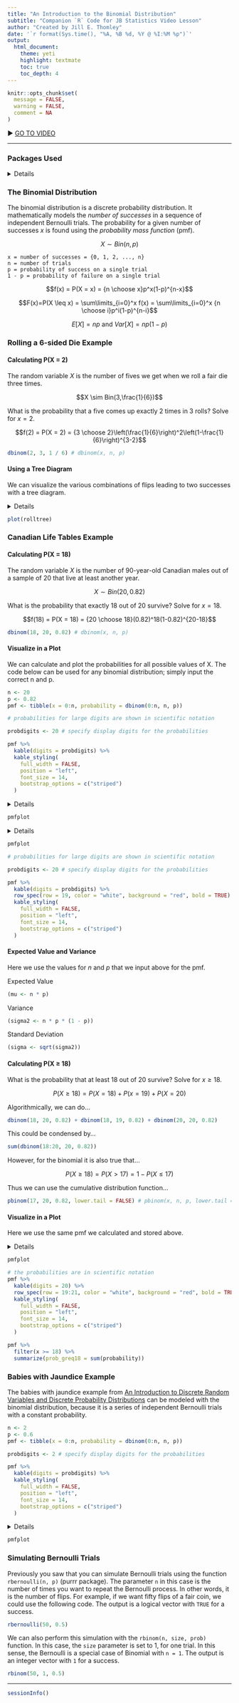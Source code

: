 ```yaml
---
title: "An Introduction to the Binomial Distribution"
subtitle: "Companion `R` Code for JB Statistics Video Lesson"
author: "Created by Jill E. Thomley"
date: '`r format(Sys.time(), "%A, %B %d, %Y @ %I:%M %p")`'
output:
  html_document:
    theme: yeti
    highlight: textmate
    toc: true
    toc_depth: 4
---
```


```r
knitr::opts_chunk$set(
  message = FALSE,
  warning = FALSE,
  comment = NA
)
```

&#9654; [GO TO VIDEO](https://youtu.be/qIzC1-9PwQo)

<hr>


### **Packages Used**

<details>
```r
library(tidyverse)
library(data.tree)
library(knitr)
library(kableExtra)
```
</details>

### **The Binomial Distribution**

The binomial distribution is a discrete probability distribution. It mathematically models the *number of successes* in a sequence of independent Bernoulli trials. The probability for a given number of successes $x$ is found using the *probability mass function* (pmf).

$$X \sim Bin(n,p)$$

    x = number of successes = {0, 1, 2, ..., n}
    n = number of trials
    p = probability of success on a single trial
    1 - p = probability of failure on a single trial

$$f(x) = P(X = x) = {n \choose x}p^x(1-p)^{n-x}$$

$$F(x)=P(X \leq x) = \sum\limits_{i=0}^x f(x) = \sum\limits_{i=0}^x {n \choose i}p^i(1-p)^{n-i}$$

$$E[X] = np \text{ and } Var[X] = np(1-p)$$

### **Rolling a 6-sided Die Example**

#### Calculating P(X = 2)

The random variable $X$ is the number of fives we get when we roll a fair die three times.

$$X \sim Bin(3,\frac{1}{6})$$

What is the probability that a five comes up exactly 2 times in 3 rolls? Solve for $x = 2$.

$$f(2) = P(X = 2) = {3 \choose 2}\left(\frac{1}{6}\right)^2\left(1-\frac{1}{6}\right)^{3-2}$$

```r
dbinom(2, 3, 1 / 6) # dbinom(x, n, p)
```

#### Using a Tree Diagram 

We can visualize the various combinations of flips leading to two successes with a tree diagram.

<details>
```r
rolltree <- Node$new("Sequence of 3 Trials")
FA <- rolltree$AddChild("Success")
FC <- FA$AddChild("Success")
FG <- FC$AddChild("Success")
SSS <- FG$AddChild("S S S")
FH <- FC$AddChild("Failure")
SSF <- FH$AddChild("S S F")
SSF2 <- SSF$AddChild("2 Successes")
FD <- FA$AddChild("Failure")
FI <- FD$AddChild("Success")
SFS <- FI$AddChild("S F S")
SFS2 <- SFS$AddChild("2 Successes")
FJ <- FD$AddChild("Failure")
SFF <- FJ$AddChild("S F F")
FB <- rolltree$AddChild("Failure")
FE <- FB$AddChild("Success")
FG <- FE$AddChild("Success")
FSS <- FG$AddChild("F S S")
FSS2 <- FSS$AddChild("2 Successes")
FH <- FE$AddChild("Failure")
FSF <- FH$AddChild("F S F")
FF <- FB$AddChild("Failure")
FG <- FF$AddChild("Success")
FFS <- FG$AddChild("F F S")
FH <- FF$AddChild("Failure")
FFF <- FH$AddChild("F F F")

SetGraphStyle(rolltree, rankdir = "TB")
SetNodeStyle(rolltree,
  style = "filled, rounded",
  shape = "box",
  fillcolor = "lightblue",
  fontcolor = "black"
)
```
</details>

```r
plot(rolltree)
```

### **Canadian Life Tables Example**

#### Calculating P(X = 18)

The random variable $X$ is the number of 90-year-old Canadian males out of a sample of 20 that live at least another year.

$$X \sim Bin(20, 0.82)$$

What is the probability that exactly 18 out of 20 survive? Solve for $x = 18$.

$$f(18) = P(X = 18) = {20 \choose 18}(0.82)^18(1-0.82)^{20-18}$$

```r
dbinom(18, 20, 0.82) # dbinom(x, n, p)
```

#### Visualize in a Plot

We can calculate and plot the probabilities for all possible values of X. The code below can be used for any binomial distribution; simply input the correct n and p. 

```r
n <- 20
p <- 0.82
pmf <- tibble(x = 0:n, probability = dbinom(0:n, n, p))
```

```r
# probabilities for large digits are shown in scientific notation

probdigits <- 20 # specify display digits for the probabilities

pmf %>%
  kable(digits = probdigits) %>%
  kable_styling(
    full_width = FALSE,
    position = "left",
    font_size = 14,
    bootstrap_options = c("striped")
  )
```

<details>
```r
breakby <- 2 # choose spacing for the x-axis tick marks

pmfplot <- ggplot(pmf, aes(x = x, y = probability)) +
  geom_col(width = 1, color = "black", fill = "lightblue") +
  scale_x_continuous(breaks = seq(from = 0, to = n, by = breakby)) +
  labs(
    title = "How many 90-year old Canadian men will survive at least another year?",
    subtitle = "number of survivors from a random sample of 20 men = X ~ Bin(20, 0.82)",
    x = "Number That Survive for at Least Another Year",
    y = "Probability"
  ) +
  theme_linedraw()
```
</details>

```r
pmfplot
```

<details>
```r
breakby <- 2 # choose spacing of x-axis tick marks

pmfplot <- ggplot(pmf, aes(x = x, y = probability)) +
  geom_col(
    width = 1, color = "black",
    fill = c(rep("lightblue", 18), "red", rep("lightblue", 2))
  ) + # bar shading
  scale_x_continuous(breaks = seq(from = 0, to = n, by = breakby)) +
  labs(
    title = "How many 90-year old Canadian men will survive at least another year?",
    subtitle = "X ~ Bin(20, 0.82), with P(X = 18) shaded in red",
    x = "Number That Survive for at Least Another Year",
    y = "Probability"
  ) +
  theme_linedraw()
```
</details>

```r
pmfplot
```

```r
# probabilities for large digits are shown in scientific notation

probdigits <- 20 # specify display digits for the probabilities

pmf %>%
  kable(digits = probdigits) %>%
  row_spec(row = 19, color = "white", background = "red", bold = TRUE) %>%
  kable_styling(
    full_width = FALSE,
    position = "left",
    font_size = 14,
    bootstrap_options = c("striped")
  )
```

#### Expected Value and Variance

Here we use the values for $n$ and $p$ that we input above for the pmf.

Expected Value

```r
(mu <- n * p)
```

Variance

```r
(sigma2 <- n * p * (1 - p))
```

Standard Deviation

```r
(sigma <- sqrt(sigma2))
```

#### Calculating P(X &GreaterEqual; 18)

What is the probability that at least 18 out of 20 survive? Solve for $x \geq 18$.

$$P(X \geq 18) = P(X = 18) + P(x = 19) + P(X = 20)$$

Algorithmically, we can do...

```r
dbinom(18, 20, 0.82) + dbinom(18, 19, 0.82) + dbinom(20, 20, 0.82)
```

This could be condensed by...

```r
sum(dbinom(18:20, 20, 0.82))
```

However, for the binomial it is also true that...

$$P(X \geq 18) = P(X > 17) = 1 - P(X \leq 17)$$

Thus we can use the cumulative distribution function...

```r
pbinom(17, 20, 0.82, lower.tail = FALSE) # pbinom(x, n, p, lower.tail = FALSE)
```

#### Visualize in a Plot

Here we use the same pmf we calculated and stored above.

<details>
```r
pmfplot <- ggplot(pmf, aes(x = x, y = probability)) +
  geom_col(
    width = 1, color = "black",
    fill = c(rep("lightblue", 18), rep("red", 3))
  ) +
  scale_x_continuous(breaks = seq(from = 0, to = n, by = 2)) +
  labs(
    title = "How many 90-year old Canadian men will survive at least another year?",
    subtitle = "X ~ Bin(20, 0.82), with P(X > 17) shaded in red",
    x = "Number That Survive for at Least Another Year",
    y = "Probability"
  ) +
  theme_linedraw()
```
</details>

```r
pmfplot
```

```r
# the probabilities are in scientific notation
pmf %>%
  kable(digits = 20) %>%
  row_spec(row = 19:21, color = "white", background = "red", bold = TRUE) %>%
  kable_styling(
    full_width = FALSE,
    position = "left",
    font_size = 14,
    bootstrap_options = c("striped")
  )
```

```r
pmf %>%
  filter(x >= 18) %>%
  summarize(prob_greq18 = sum(probability))
```

### **Babies with Jaundice Example**

The babies with jaundice example from [An Introduction to Discrete Random Variables and Discrete Probability Distributions](https://stat-jet-asu.github.io/STT3850DataAnalysis1/VideoCode/JBStatsDiscreteRV.html) can be modeled with the binomial distribution, because it is a series of independent Bernoulli trials with a constant probability.

```r
n <- 2
p <- 0.6
pmf <- tibble(x = 0:n, probability = dbinom(0:n, n, p))
```

```r
probdigits <- 2 # specify display digits for the probabilities

pmf %>%
  kable(digits = probdigits) %>%
  kable_styling(
    full_width = FALSE,
    position = "left",
    font_size = 14,
    bootstrap_options = c("striped")
  )
```

<details>
```r
breakby <- 1 # choose spacing of x-axis tick marks

pmfplot <- ggplot(pmf, aes(x = x, y = probability)) +
  geom_col(width = 1, color = "black", fill = "lightblue") +
  scale_x_continuous(breaks = 0:2) +
  labs(
    x = "x",
    y = "p(x)"
  ) +
  theme_linedraw()
```
</details>

```r
pmfplot
```

### **Simulating Bernoulli Trials**

Previously you saw that you can simulate Bernoulli trials using the function `rbernoulli(n, p)` (purrr package). The parameter `n` in this case is the number of times you want to repeat the Bernoulli process. In other words, it is the number of flips. For example, if we want fifty flips of a fair coin, we could use the following code. The output is a logical vector with `TRUE` for a success.

```r
rbernoulli(50, 0.5)
```

We can also perform this simulation with the `rbinom(n, size, prob)` function. In this case, the `size` parameter is set to 1, for one trial. In this sense, the Bernoulli is a special case of Binomial with `n = 1`. The output is an integer vector with `1` for a success.

```r
rbinom(50, 1, 0.5)
```

***
```r
sessionInfo()
```
